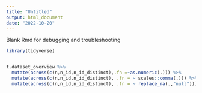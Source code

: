 ```yaml
---
title: "Untitled"
output: html_document
date: "2022-10-20"
---
```


Blank Rmd for debugging and troubleshooting

```r

library(tidyverse)


t.dataset_overview %>%
  mutate(across(c(n,n_id,n_id_distinct),.fn =~as.numeric(.))) %>%
  mutate(across(c(n,n_id,n_id_distinct), .fn = ~ scales::comma(.))) %>%
  mutate(across(c(n,n_id,n_id_distinct), .fn = ~ replace_na(.,"null")))
        



```



